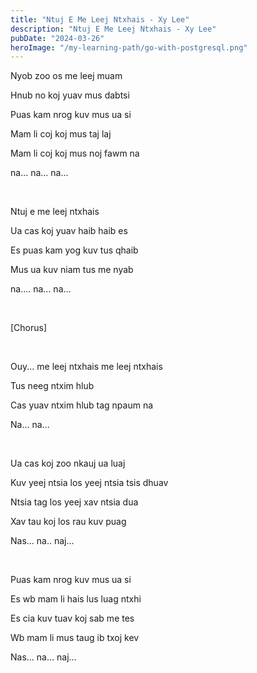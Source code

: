 ```yaml
---
title: "Ntuj E Me Leej Ntxhais - Xy Lee"
description: "Ntuj E Me Leej Ntxhais - Xy Lee"
pubDate: "2024-03-26"
heroImage: "/my-learning-path/go-with-postgresql.png"
---
```


Nyob zoo os me leej muam

Hnub no koj yuav mus dabtsi

Puas kam nrog kuv mus ua si

Mam li coj koj mus taj laj

Mam li coj koj mus noj fawm na

na... na... na...

<br />

Ntuj e me leej ntxhais

Ua cas koj yuav haib haib es

Es puas kam yog kuv tus qhaib

Mus ua kuv niam tus me nyab

na.... na... na...

<br />

[Chorus]

<br />

Ouy... me leej ntxhais me leej ntxhais

Tus neeg ntxim hlub

Cas yuav ntxim hlub tag npaum na

Na... na...

<br />

Ua cas koj zoo nkauj ua luaj

Kuv yeej ntsia los yeej ntsia tsis dhuav

Ntsia tag los yeej xav ntsia dua

Xav tau koj los rau kuv puag

Nas... na.. naj...

<br />

Puas kam nrog kuv mus ua si

Es wb mam li hais lus luag ntxhi

Es cia kuv tuav koj sab me tes

Wb mam li mus taug ib txoj kev

Nas... na... naj...
